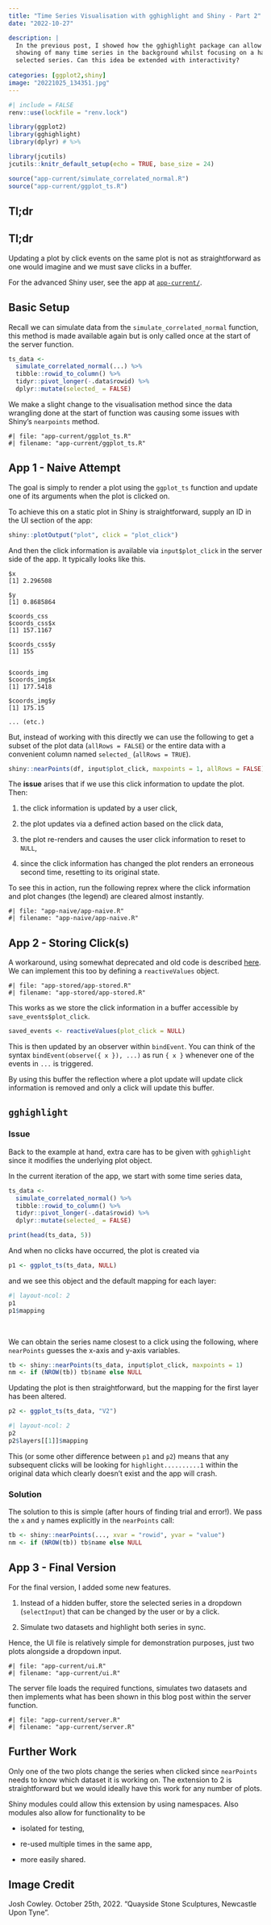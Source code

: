 ```yaml
---
title: "Time Series Visualisation with gghighlight and Shiny - Part 2"
date: "2022-10-27"

description: |
  In the previous post, I showed how the gghighlight package can allow the 
  showing of many time series in the background whilst focusing on a handful of
  selected series. Can this idea be extended with interactivity?
  
categories: [ggplot2,shiny]
image: "20221025_134351.jpg"
---
```


```r
#| include = FALSE
renv::use(lockfile = "renv.lock")

library(ggplot2)
library(gghighlight)
library(dplyr) # %>%

library(jcutils)
jcutils::knitr_default_setup(echo = TRUE, base_size = 24)

source("app-current/simulate_correlated_normal.R")
source("app-current/ggplot_ts.R")

```

## Tl;dr

:::{.callout-note collapse="true"}

## Tl;dr

Updating a plot by click events on the same plot is not as straightforward as 
    one would imagine and we must save clicks in a buffer.
    
For the advanced Shiny user, see the app at [`app-current/`][app-current].
:::

## Basic Setup

Recall we can simulate data from the `simulate_correlated_normal` function,
    this method is made available again but is only called once at the start
    of the server function.
    
```.r
ts_data <-
  simulate_correlated_normal(...) %>%
  tibble::rowid_to_column() %>%
  tidyr::pivot_longer(-.data$rowid) %>%
  dplyr::mutate(selected_ = FALSE)
```

We make a slight change to the visualisation method since the data wrangling
    done at the start of function was causing some issues with Shiny's
    `nearpoints` method.
    
```embed
#| file: "app-current/ggplot_ts.R"
#| filename: "app-current/ggplot_ts.R"
```

## App 1 - Naive Attempt

The goal is simply to render a plot using the `ggplot_ts` function and update
    one of its arguments when the plot is clicked on.
    
To achieve this on a static plot in Shiny is straightforward, supply an ID in
    the UI section of the app:
    
```.r
shiny::plotOutput("plot", click = "plot_click")
```

And then the click information is available via `input$plot_click` in the 
    server side of the app. It typically looks like this.
    
```
$x
[1] 2.296508

$y
[1] 0.8685864

$coords_css
$coords_css$x
[1] 157.1167

$coords_css$y
[1] 155


$coords_img
$coords_img$x
[1] 177.5418

$coords_img$y
[1] 175.15

... (etc.)

```

But, instead of working with this directly we can use the following to get
    a subset of the plot data (`allRows = FALSE`) or the entire data with a
    convenient column named `selected_` (`allRows = TRUE`).
    
```.r
shiny::nearPoints(df, input$plot_click, maxpoints = 1, allRows = FALSE)
```

The **issue** arises that if we use this click information to update the plot.
Then:

1. the click information is updated by a user click,

1. the plot updates via a defined action based on the click data,

1. the plot re-renders and causes the user click information to reset to `NULL`,

1. since the click information has changed the plot renders an erroneous 
   second time, resetting to its original state.

To see this in action, run the following reprex where the click information
    and plot changes (the legend) are cleared almost instantly.
    
```embed
#| file: "app-naive/app-naive.R"
#| filename: "app-naive/app-naive.R"
```

## App 2 - Storing Click(s)

A workaround, using somewhat deprecated and old code is described
    [here][so-double-refresh-link].
We can implement this too by defining a `reactiveValues` object.

```embed
#| file: "app-stored/app-stored.R"
#| filename: "app-stored/app-stored.R"
```

This works as we store the click information in a buffer accessible by
    `save_events$plot_click`.

```.r
saved_events <- reactiveValues(plot_click = NULL)
```

This is then updated by an observer within `bindEvent`. You can think of the
    syntax `bindEvent(observe({ x }), ...)` as run `{ x }` whenever one of the 
    events in `...` is triggered.

By using this buffer the reflection where a plot update will update click
    information is removed and only a click will update this buffer.
    
## `gghighlight`

### Issue

Back to the example at hand, extra care has to be given with `gghighlight` 
    since it modifies the underlying plot object.

In the current iteration of the app, we start with some time series data,

```r
ts_data <-
  simulate_correlated_normal() %>%
  tibble::rowid_to_column() %>%
  tidyr::pivot_longer(-.data$rowid) %>%
  dplyr::mutate(selected_ = FALSE)

print(head(ts_data, 5))
```

And when no clicks have occurred, the plot is created via

```r
p1 <- ggplot_ts(ts_data, NULL)
```

and we see this object and the default mapping for each layer:

```r
#| layout-ncol: 2
p1
p1$mapping
```

<br>

We can obtain the series name closest to a click using the following,
    where `nearPoints` guesses the x-axis and y-axis variables.

```.r
tb <- shiny::nearPoints(ts_data, input$plot_click, maxpoints = 1)
nm <- if (NROW(tb)) tb$name else NULL
```

Updating the plot is then straightforward, but the mapping for the first layer
    has been altered.

```r
p2 <- ggplot_ts(ts_data, "V2")
```
    
```r
#| layout-ncol: 2
p2
p2$layers[[1]]$mapping
```

This (or some other difference between `p1` and `p2`) means that any subsequent
    clicks will be looking for `highlight..........1` within the original data
    which clearly doesn't exist and the app will crash.

### Solution

The solution to this is simple (after hours of finding trial and error!).
We pass the `x` and `y` names explicitly in the `nearPoints` call:

```.r
tb <- shiny::nearPoints(..., xvar = "rowid", yvar = "value")
nm <- if (NROW(tb)) tb$name else NULL
```

## App 3 - Final Version

For the final version, I added some new features.

1. Instead of a hidden buffer, store the selected series in a dropdown
   (`selectInput`) that can be changed by the user or by a click.
   
1. Simulate two datasets and highlight both series in sync.

Hence, the UI file is relatively simple for demonstration purposes, just two 
    plots alongside a dropdown input.
    
```embed
#| file: "app-current/ui.R"
#| filename: "app-current/ui.R"
```

The server file loads the required functions, simulates two datasets and then 
    implements what has been shown in this blog post within the server function.
    
```embed
#| file: "app-current/server.R"
#| filename: "app-current/server.R"
```

## Further Work

Only one of the two plots change the series when clicked since `nearPoints` 
    needs to know which dataset it is working on.
The extension to 2 is straightforward but we would ideally have this work for
    any number of plots.

Shiny modules could allow this extension by using namespaces. Also modules 
    also allow for functionality to be
    
- isolated for testing,

- re-used multiple times in the same app,

- more easily shared.

## Image Credit {.appendix}

Josh Cowley.
October 25th, 2022.
"Quayside Stone Sculptures, Newcastle Upon Tyne".

<!-- Hyperlinks -->

[app-current]:
  https://github.com/nclJoshCowley/jcblog/tree/master/posts/2022-10-13-gghighlight-in-shiny-2/app-current
  
[so-double-refresh-link]:
  https://stackoverflow.com/a/31441100
